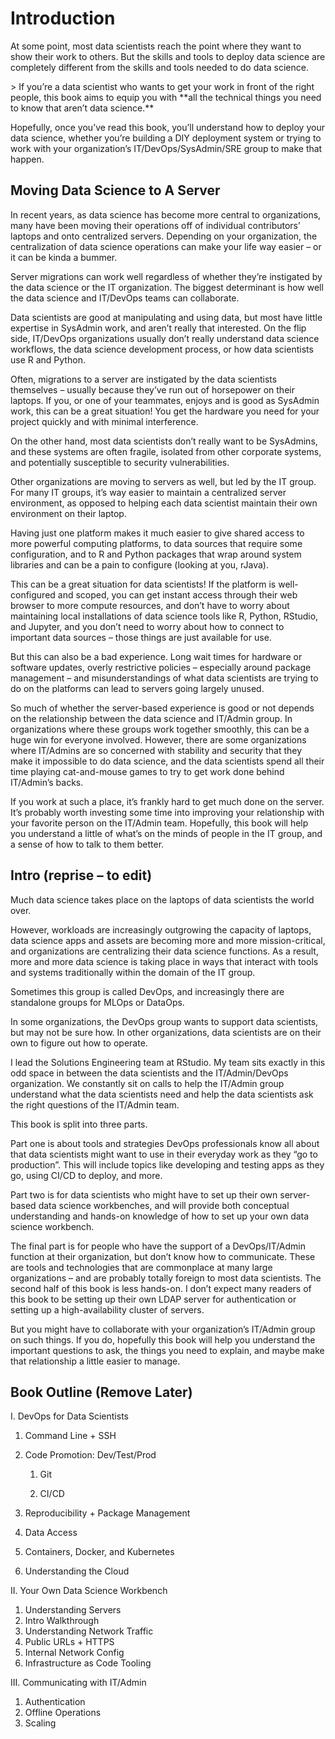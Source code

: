 # Introduction {.unnumbered}

At some point, most data scientists reach the point where they want to show their work to others. But the skills and tools to deploy data science are completely different from the skills and tools needed to do data science.

\> If you're a data scientist who wants to get your work in front of the right people, this book aims to equip you with \*\*all the technical things you need to know that aren't data science.\*\*

Hopefully, once you've read this book, you'll understand how to deploy your data science, whether you're building a DIY deployment system or trying to work with your organization's IT/DevOps/SysAdmin/SRE group to make that happen.

## Moving Data Science to A Server

In recent years, as data science has become more central to organizations, many have been moving their operations off of individual contributors' laptops and onto centralized servers. Depending on your organization, the centralization of data science operations can make your life way easier -- or it can be kinda a bummer.

Server migrations can work well regardless of whether they're instigated by the data science or the IT organization. The biggest determinant is how well the data science and IT/DevOps teams can collaborate.

Data scientists are good at manipulating and using data, but most have little expertise in SysAdmin work, and aren't really that interested. On the flip side, IT/DevOps organizations usually don't really understand data science workflows, the data science development process, or how data scientists use R and Python.

Often, migrations to a server are instigated by the data scientists themselves -- usually because they've run out of horsepower on their laptops. If you, or one of your teammates, enjoys and is good as SysAdmin work, this can be a great situation! You get the hardware you need for your project quickly and with minimal interference.

On the other hand, most data scientists don't really want to be SysAdmins, and these systems are often fragile, isolated from other corporate systems, and potentially susceptible to security vulnerabilities.

Other organizations are moving to servers as well, but led by the IT group. For many IT groups, it's way easier to maintain a centralized server environment, as opposed to helping each data scientist maintain their own environment on their laptop.

Having just one platform makes it much easier to give shared access to more powerful computing platforms, to data sources that require some configuration, and to R and Python packages that wrap around system libraries and can be a pain to configure (looking at you, rJava).

This can be a great situation for data scientists! If the platform is well-configured and scoped, you can get instant access through their web browser to more compute resources, and don't have to worry about maintaining local installations of data science tools like R, Python, RStudio, and Jupyter, and you don't need to worry about how to connect to important data sources -- those things are just available for use.

But this can also be a bad experience. Long wait times for hardware or software updates, overly restrictive policies -- especially around package management -- and misunderstandings of what data scientists are trying to do on the platforms can lead to servers going largely unused.

So much of whether the server-based experience is good or not depends on the relationship between the data science and IT/Admin group. In organizations where these groups work together smoothly, this can be a huge win for everyone involved. However, there are some organizations where IT/Admins are so concerned with stability and security that they make it impossible to do data science, and the data scientists spend all their time playing cat-and-mouse games to try to get work done behind IT/Admin's backs.

If you work at such a place, it's frankly hard to get much done on the server. It's probably worth investing some time into improving your relationship with your favorite person on the IT/Admin team. Hopefully, this book will help you understand a little of what's on the minds of people in the IT group, and a sense of how to talk to them better.

## Intro (reprise -- to edit)

Much data science takes place on the laptops of data scientists the world over.

However, workloads are increasingly outgrowing the capacity of laptops, data science apps and assets are becoming more and more mission-critical, and organizations are centralizing their data science functions. As a result, more and more data science is taking place in ways that interact with tools and systems traditionally within the domain of the IT group.

Sometimes this group is called DevOps, and increasingly there are standalone groups for MLOps or DataOps.

In some organizations, the DevOps group wants to support data scientists, but may not be sure how. In other organizations, data scientists are on their own to figure out how to operate.

I lead the Solutions Engineering team at RStudio. My team sits exactly in this odd space in between the data scientists and the IT/Admin/DevOps organization. We constantly sit on calls to help the IT/Admin group understand what the data scientists need and help the data scientists ask the right questions of the IT/Admin team.

This book is split into three parts.

Part one is about tools and strategies DevOps professionals know all about that data scientists might want to use in their everyday work as they "go to production". This will include topics like developing and testing apps as they go, using CI/CD to deploy, and more.

Part two is for data scientists who might have to set up their own server-based data science workbenches, and will provide both conceptual understanding and hands-on knowledge of how to set up your own data science workbench.

The final part is for people who have the support of a DevOps/IT/Admin function at their organization, but don't know how to communicate. These are tools and technologies that are commonplace at many large organizations -- and are probably totally foreign to most data scientists. The second half of this book is less hands-on. I don't expect many readers of this book to be setting up their own LDAP server for authentication or setting up a high-availability cluster of servers.

But you might have to collaborate with your organization's IT/Admin group on such things. If you do, hopefully this book will help you understand the important questions to ask, the things you need to explain, and maybe make that relationship a little easier to manage.

## Book Outline (Remove Later)

I. DevOps for Data Scientists

1.  Command Line + SSH

2.  Code Promotion: Dev/Test/Prod

    1.  Git

    2.  CI/CD

3.  Reproducibility + Package Management

4.  Data Access

5.  Containers, Docker, and Kubernetes

6.  Understanding the Cloud

II\. Your Own Data Science Workbench

1.  Understanding Servers
2.  Intro Walkthrough
3.  Understanding Network Traffic
4.  Public URLs + HTTPS
5.  Internal Network Config
6.  Infrastructure as Code Tooling

III\. Communicating with IT/Admin

1.  Authentication
2.  Offline Operations
3.  Scaling
